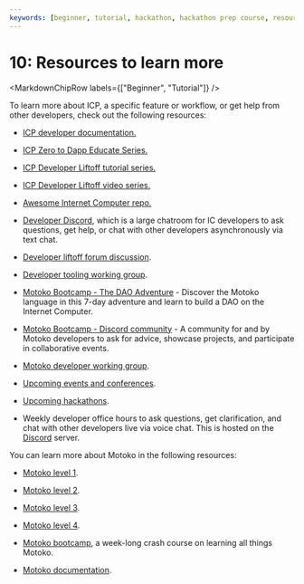 ```yaml
---
keywords: [beginner, tutorial, hackathon, hackathon prep course, resources, courses, learn more, help]
---
```



# 10: Resources to learn more

<MarkdownChipRow labels={["Beginner", "Tutorial"]} />

To learn more about ICP, a specific feature or workflow, or get help from other developers, check out the following resources:

- [ICP developer documentation.](/docs/home)

- [ICP Zero to Dapp Educate Series.](https://www.youtube.com/playlist?list=PLfEHHr3qexv8hKOJBV1XR10XhUKkyPIBp)

- [ICP Developer Liftoff tutorial series.](https://internetcomputer.org/docs/tutorials/developer-liftoff/)

- [ICP Developer Liftoff video series.](https://www.youtube.com/watch?v=oBUpJ4CqmN0)

- [Awesome Internet Computer repo.](https://github.com/dfinity/awesome-internet-computer)

- [Developer Discord](https://discord.internetcomputer.org), which is a large chatroom for IC developers to ask questions, get help, or chat with other developers asynchronously via text chat.

- [Developer liftoff forum discussion](https://forum.dfinity.org/t/developer-journey-feedback-and-discussion/23893).

- [Developer tooling working group](https://www.google.com/calendar/event?eid=MHY0cjBubmlnYXY1cTkzZzVzcmozb3ZjZm5fMjAyMzEwMDVUMTcwMDAwWiBjX2Nnb2VxOTE3cnBlYXA3dnNlM2lzMWhsMzEwQGc&ctz=Europe/Zurich).

- [Motoko Bootcamp - The DAO Adventure](https://github.com/motoko-bootcamp/dao-adventure) - Discover the Motoko language in this 7-day adventure and learn to build a DAO on the Internet Computer.

- [Motoko Bootcamp - Discord community](https://discord.gg/YbksCUxdzk) - A community for and by Motoko developers to ask for advice, showcase projects, and participate in collaborative events.

- [Motoko developer working group](https://www.google.com/calendar/event?eid=ZWVnb2luaHU0ZjduMTNpZHI3MWJkcWVwNWdfMjAyMzEwMTJUMTUwMDAwWiBjX2Nnb2VxOTE3cnBlYXA3dnNlM2lzMWhsMzEwQGc&ctz=Europe/Zurich).

- [Upcoming events and conferences](https://dfinity.org/events-and-news/).

- [Upcoming hackathons](https://dfinity.org/hackathons/).

- Weekly developer office hours to ask questions, get clarification, and chat with other developers live via voice chat. This is hosted on the [Discord](https://discord.internetcomputer.org) server.

You can learn more about Motoko in the following resources:

- [Motoko level 1](/docs/tutorials/developer-liftoff/level-1/1.2-motoko-lvl1).

- [Motoko level 2](/docs/tutorials/developer-liftoff/level-2/2.6-motoko-lvl2).

- [Motoko level 3](/docs/tutorials/developer-liftoff/level-3/3.6-motoko-lvl3).

- [Motoko level 4](/docs/tutorials/developer-liftoff/level-4/4.6-motoko-lvl4).

- [Motoko bootcamp](https://github.com/motoko-bootcamp/bootcamp-2022), a week-long crash course on learning all things Motoko.

- [Motoko documentation](/docs/motoko/main/getting-started/motoko-introduction).


